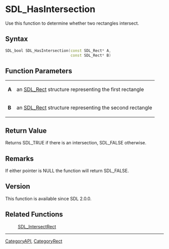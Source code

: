 
= SDL_HasIntersection =
Use this function to determine whether two rectangles intersect.


== Syntax ==
<syntaxhighlight lang='c++'>
SDL_bool SDL_HasIntersection(const SDL_Rect* A,
                             const SDL_Rect* B)
</syntaxhighlight>

== Function Parameters ==
{|
|'''A'''
|an [[SDL_Rect]] structure representing the first rectangle
|-
|'''B'''
|an [[SDL_Rect]] structure representing the second rectangle
|}

== Return Value ==
Returns SDL_TRUE if there is an intersection, SDL_FALSE otherwise.

== Remarks ==
If either pointer is NULL the function will return SDL_FALSE.

== Version ==
This function is available since SDL 2.0.0.

== Related Functions ==
:[[SDL_IntersectRect]]

----
[[CategoryAPI]], [[CategoryRect]]
